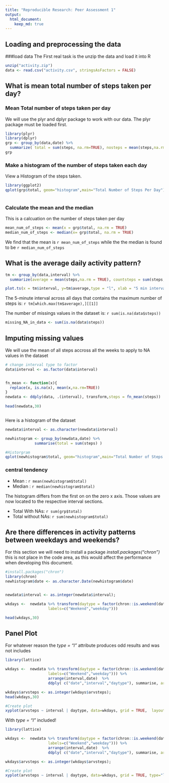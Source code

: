 ```yaml
---
title: "Reproducible Research: Peer Assessment 1"
output: 
  html_document:
    keep_md: true
---
```



## Loading and preprocessing the data



###load data
 The First real task is the unzip the data and load it into R
 
```r
unzip("activity.zip")
data <- read.csv("activity.csv", stringsAsFactors = FALSE)
```
 
## What is mean total number of steps taken per day?

### **Mean ** Total number of steps taken per day
  We will use the plyr and dplyr  package to work with our data. The plyr package must be loaded first.
  
```r
library(plyr)
library(dplyr)
grp <- group_by(data,date) %>%
  summarize( total = sum(steps, na.rm=TRUE), nosteps = mean(steps,na.rm=TRUE) )
grp
```


### Make a histogram of the number of steps taken each day
  View a Histogram of the steps taken.
  
```r
  
library(ggplot2)
qplot(grp$total, geom="histogram",main="Total Number of Steps Per Day")
  
```
  


### Calculate the mean and the median 
This is a calcuation on the number of steps taken per day

```r
mean_num_of_steps <- mean(x = grp$total, na.rm = TRUE)
median_num_of_steps <- median(x= grp$total, na.rm = TRUE)
```

We find that the mean is `r mean_num_of_steps`     while the the median is found to be `r median_num_of_steps`





## What is the average daily activity pattern?

```r
tm <- group_by(data,interval) %>%
  summarize(average = mean(steps,na.rm = TRUE), countsteps = sum(steps,na.rm=TRUE))

plot.ts(x = tm$interval, y=tm$average,type = "l", xlab = "5 min intervals", ylab = "Average across all days", main="Average daily activity pattern")

```
  
The 5-minute interval across all days that contains the maximum number of steps is: `r tm[which.max(tm$average),][[1]]`

The number of missings values in the dataset is: `r sum(is.na(data$steps))`
```r
missing_NA_in_data <- sum(is.na(data$steps))
```



## Imputing missing values
We will use the mean of all steps accross all the weeks to apply to NA values in the dataset

```r
# change interval type to factor
data$interval <- as.factor(data$interval)


fn_mean <- function(x){
  replace(x, is.na(x), mean(x,na.rm=TRUE))
}
newdata <- ddply(data, .(interval), transform,steps = fn_mean(steps))
 
head(newdata,30)



```


Here is a histogram of the dataset
```r
newdata$interval <- as.character(newdata$interval)

newhistogram <- group_by(newdata,date) %>%
             summarise(total = sum(steps) )

#Historgram
qplot(newhistogram$total, geom="histogram",main="Total Number of Steps Per Day")


```

### central tendency

* Mean   : `r mean(newhistogram$total)`
* Median : `r median(newhistogram$total)`

The histogram differs from the first on on the zero x axis.  Those values are now located to the respective interval sections.

* Total With NAs:  `r sum(grp$total)`
* Total without NAs: `r sum(newhistogram$total)`



## Are there differences in activity patterns between weekdays and weekends?

For this section we will need to install a package *install.packages("chron")*  this is not place in the code area, as this would affect the performance when developing this document.  


```r
#install.packages("chron")
library(chron)
newhistogram$date <- as.character.Date(newhistogram$date)


newdata$interval <- as.integer(newdata$interval);

wkdays <-  newdata %>% transform(daytype = factor(chron::is.weekend(date),levels=c(TRUE,FALSE), 
                   labels=c("Weekend","weekday")))

head(wkdays,30)

```

## Panel Plot

For whatever reason the _type = "l"_ attribute produces odd results and was not includes
```r
library(lattice)

wkdays <-  newdata %>% transform(daytype = factor(chron::is.weekend(date),levels=c(TRUE,FALSE), 
                   labels=c("Weekend","weekday"))) %>%
                   arrange(interval,date)  %>%
                   ddply( c("date","interval","daytype"), summarise, arvsteps = mean(steps))

wkdays$arvsteps <- as.integer(wkdays$arvsteps);
head(wkdays,30)

#Create plot
xyplot(arvsteps ~ interval | daytype, data=wkdays, grid = TRUE,  layout = c(1,2),  xlab = "Intervals", ylab = "No of steps"  )


```

With _type = "l"_ included!

```r
library(lattice)

wkdays <-  newdata %>% transform(daytype = factor(chron::is.weekend(date),levels=c(TRUE,FALSE), 
                   labels=c("Weekend","weekday"))) %>%
                   arrange(interval,date)  %>%
                   ddply( c("date","interval","daytype"), summarise, arvsteps = mean(steps))

wkdays$arvsteps <- as.integer(wkdays$arvsteps);

#Create plot
xyplot(arvsteps ~ interval | daytype, data=wkdays, grid = TRUE, type="l",  layout = c(1,2),  xlab = "Intervals", ylab = "No of steps"  )


```

